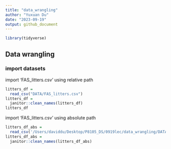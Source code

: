 ```yaml
---
title: "data_wrangling"
author: "Yuxuan Du"
date: "2023-09-19"
output: github_document
---
```

```r
library(tidyverse)
```
## Data wrangling

### import datasets
import 'FAS_litters.csv' using relative path
```r
litters_df = 
  read_csv("DATA/FAS_litters.csv")
litters_df = 
  janitor::clean_names(litters_df)
litters_df
```

import 'FAS_litters.csv' using absolute path
```r
litters_df_abs = 
  read_csv('/Users/daviddu/Desktop/P8105_DS/0919lec/data_wrangling/DATA/FAS_litters.csv')
litters_df_abs = 
  janitor::clean_names(litters_df_abs)

```
